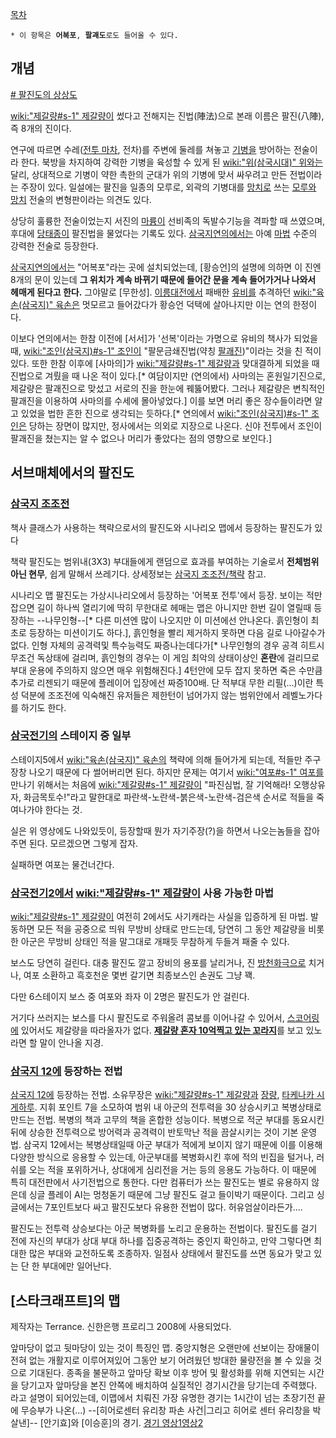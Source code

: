 [[목차]]
 * 이 항목은 '''어복포''', '''팔괘도'''로도 들어올 수 있다. 
 
== 개념 ==
{{{#!html
<iframe width="512" height="321" src="http://serviceapi.nmv.naver.com/flash/convertIframeTag.nhn?vid=B837D05FB6A8C99E81DEE876BC7A60F03C6C&outKey=V128d290a8907c1e53a82314753fa4bd9149052a4259372be7c60314753fa4bd91490" frameborder="no" scrolling="no"></iframe>
}}}

[http://cfile208.uf.daum.net/image/1861143A506EC9FA3C9873 # 팔진도의 상상도]

[[wiki:"제갈량#s-1" 제갈량]]이 썼다고 전해지는 진법(陣法)으로 본래 이름은 팔진(八陣), 즉 8개의 진이다.

연구에 따르면 수레([[전투 마차]], 전차)를 주변에 둘레를 쳐놓고 [[기병]]을 방어하는 전술이라 한다. 북방을 차지하여 강력한 기병을 육성할 수 있게 된 [[wiki:"위(삼국시대)" 위]]와는 달리, 상대적으로 기병이 약한 촉한의 군대가 위의 기병에 맞서 싸우려고 만든 전법이라는 주장이 있다. 일설에는 팔진을 일종의 모루로, 외곽의 기병대를 [[망치]]로 쓰는 [[모루와 망치]] 전술의 변형판이라는 의견도 있다. 

상당히 훌륭한 전술이었는지 서진의 [[마륭]]이 선비족의 독발수기능을 격파할 때 쓰였으며, 후대에 [[당태종]]이 팔진법을 물었다는 기록도 있다. [[삼국지연의]]에서는 아예 [[마법]] 수준의 강력한 전술로 등장한다.

[[삼국지연의]]에서는 "어복포"라는 곳에 설치되었는데, [황승언]의 설명에 의하면 이 진엔 8개의 문이 있는데 '''그 위치가 계속 바뀌기 때문에 들어간 문을 계속 들어가거나 나와서 헤매게 된다고 한다.''' 그야말로 [무한성]. [[이릉대전]]에서 패배한 [[유비]]를 추격하던 [[wiki:"육손(삼국지)" 육손]]은 멋모르고 들어갔다가 황승언 덕택에 살아나지만 이는 연의 한정이다. 

이보다 연의에서는 한참 이전에 [서서]가 '선복'이라는 가명으로 유비의 책사가 되었을 때, [[wiki:"조인(삼국지)#s-1" 조인]]이 "팔문금쇄진법(약칭 [[팔괘]]진)"이라는 것을 친 적이 있다. 또한 한참 이후에 [사마의]가 [[wiki:"제갈량#s-1" 제갈량]]과 맞대결하게 되었을 때 진법으로 겨뤘을 때 나온 적이 있다.[* 여담이지만 (연의에서) 사마의는 혼원일기진으로, 제갈량은 팔괘진으로 맞섰고 서로의 진을 한눈에 꿰뚫어봤다. 그러나 제갈량은 변칙적인 팔괘진을 이용하여 사마의를 수세에 몰아넣었다.] 이를 보면 머리 좋은 장수들이라면 알고 있었을 법한 흔한 진으로 생각되는 듯하다.[* 연의에서 [[wiki:"조인(삼국지)#s-1" 조인]]은 당하는 장면이 많지만, 정사에서는 의외로 지장으로 나온다. 신야 전투에서 조인이 팔괘진을 쳤는지는 알 수 없으나 머리가 좋았다는 점의 영향으로 보인다.]

== 서브매체에서의 팔진도 ==
=== [[삼국지 조조전]] ===
책사 클래스가 사용하는 책략으로서의 팔진도와 시나리오 맵에서 등장하는 팔진도가 있다 

책략 팔진도는 범위내(3X3) 부대들에게 랜덤으로 효과를 부여하는 기술로서 '''전체범위 아닌 현무''', 쉽게 말해서 쓰레기다. 상세정보는 [[삼국지 조조전/책략]] 참고.

시나리오 맵 팔진도는 가상시나리오에서 등장하는 '어복포 전투'에서 등장. 보이는 적만 잡으면 길이 하나씩 열리기에 딱히 무한대로 헤매는 맵은 아니지만 한번 길이 열릴때 등장하는 --나무인형--[* 다른 미션엔 많이 나오지만 이 미션에선 안나온다. 흙인형이 최초로 등장하는 미션이기도 하다.], 흙인형을 빨리 제거하지 못하면 다음 길로 나아갈수가 없다. 인형 자체의 공격력및 특수능력도 짜증나는데다가[* 나무인형의 경우 공격 히트시 무조건 독상태에 걸리며, 흙인형의 경우는 이 게임 최악의 상태이상인 '''혼란'''에 걸리므로 부대 운용에 주의하지 않으면 매우 위험해진다.] 4턴안에 모두 잡지 못하면 죽은 수만큼 추가로 리젠되기 때문에 플레이어 입장에선 짜증100배. 단 적부대 무한 리필(...)이란 특성 덕분에 조조전에 익숙해진 유저들은 제한턴이 넘어가지 않는 범위안에서 레벨노가다를 하기도 한다.

=== [[삼국전기]]의 스테이지 중 일부 ===
스테이지5에서 [[wiki:"육손(삼국지)" 육손]]의 책략에 의해 들어가게 되는데, 적들만 주구장창 나오기 때문에 다 썰어버리면 된다.
{{{#!html
<embed allowScriptAccess=always allowFullScreen=true src=http://afbbs.afreeca.com:8080/player.swf?uid=ykj111&nTitleNo=933207 width=504 height=448></embed>
}}}
하지만 문제는 여기서 [[wiki:"여포#s-1" 여포]]를 만나기 위해서는 처음에 [[wiki:"제갈량#s-1" 제갈량]]이 "파진심법, 잘 기억해라! 오행상유 자, 화금목토수!"라고 말한대로 파란색-노란색-붉은색-노란색-검은색 순서로 적들을 죽여나가야 한다는 것. 

실은 위 영상에도 나와있듯이, 등장할때 뭔가 자기주장(?)을 하면서 나오는놈들을 잡아주면 된다. 모르겠으면 그렇게 잡자.

실패하면 여포는 물건너간다.

=== [[삼국전기2]]에서 [[wiki:"제갈량#s-1" 제갈량]]이 사용 가능한 마법 ===
[[wiki:"제갈량#s-1" 제갈량]]이 여전히 2에서도 사기캐라는 사실을 입증하게 된 마법. 발동하면 모든 적을 공중으로 띄워 무방비 상태로 만드는데, 당연히 그 동안 제갈량을 비롯한 아군은 무방비 상태인 적을 말그대로 개패듯 무참하게 두들겨 패줄 수 있다. 

보스도 당연히 걸린다. 대충 팔진도 깔고 장비의 용포를 날리거나, 진 [[방천화극]]으로 치거나, 여포 소환하고 흑호천운 몇번 갈기면 최종보스인 손권도 그냥 꽥.

다만 6스테이지 보스 중 여포와 좌자 이 2명은 팔진도가 안 걸린다.

거기다 쓰러지는 보스를 다시 팔진도로 주워올려 콤보를 이어나갈 수 있어서, [[스코어링]]에 있어서도 제갈량을 따라올자가 없다. '''[http://v.youku.com/v_show/id_XMTQxMzE4OTI=.html 제갈량 혼자 10억찍고 있는 꼬라지]'''를 보고 있노라면 할 말이 안나올 지경.

=== [[삼국지 12]]에 등장하는 전법 ===
[[삼국지 12]]에 등장하는 전법. 소유무장은 [[wiki:"제갈량#s-1" 제갈량]]과 [[장량]], [[타케나카 시게하루]].
지휘 포인트 7을 소모하여 범위 내 아군의 전투력을 30 상승시키고 복병상태로 만드는 전법. 복병의 책과 고무의 책을 혼합한 성능이다. 복병으로 적군 부대를 동요시킨 뒤에 상승한 전투력으로 방어력과 공격력이 반토막난 적을 끔살시키는 것이 기본 운영법.
삼국지 12에서는 복병상태일때 아군 부대가 적에게 보이지 않기 때문에 이를 이용해 다양한 방식으로 응용할 수 있는데, 아군부대를 복병화시킨 후에 적의 빈집을 털거나, 러쉬를 오는 적을 포위하거나, 상대에게 심리전을 거는 등의 응용도 가능하다. 이 때문에 특히 대전판에서 사기전법으로 통한다. 다만 컴퓨터가 쓰는 팔진도는 별로 유용하지 않은데 싱글 플레이 AI는 멍청돋기 때문에 그냥 팔진도 걸고 들이박기 때문이다. 그리고 싱글에서는 7포인트보다 싸고 팔진도보다 유용한 전법이 많다. 허유엄살이라든가....

팔진도는 전투력 상승보다는 아군 복병화를 노리고 운용하는 전법이다. 팔진도를 걸기 전에 자신의 부대가 상대 부대 하나를 집중공격하는 중인지 확인하고, 만약 그렇다면 최대한 많은 부대와 교전하도록 조종하자. 일점사 상태에서 팔진도를 쓰면 동요가 맞고 있는 단 한 부대에만 일어난다.

== [스타크래프트]의 맵 ==
제작자는 Terrance. 신한은행 프로리그 2008에 사용되었다.

앞마당이 없고 뒷마당이 있는 것이 특징인 맵. 중앙지형은 오랜만에 선보이는 장애물이 전혀 없는 개활지로 이루어져있어 그동안 보기 어려웠던 방대한 물량전을 볼 수 있을 것으로 기대된다. 종족을 불문하고 앞마당 확보 이후 방어 및 활성화를 위해 지연되는 시간을 당기고자 앞마당을 본진 안쪽에 배치하여 실질적인 경기시간을 당기는데 주력했다. 라고 설명이 되어있는데, 이맵에서 치뤄진 가장 유명한 경기는 1시간이 넘는 초장기전 끝에 무승부가 나온(...) --[히어로센터 유리창 파손 사건|그리고 히어로 센터 유리창을 박살낸]-- [안기효]와 [이승훈]의 경기. [http://www.youtube.com/watch?v=ib-TGxS-N8w 경기 영상1][http://www.youtube.com/watch?v=c_m5Q8KoeLM 영상2]
